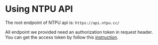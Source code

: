 # Using NTPU API

The root endpoint of NTPU api is: `https://api.ntpu.cc/`

All endpoint we provided need an authorization token in request header. You can get the access token by follow this [instruction](/oauth#5-your--app-access-users-data-from-our-api-with-the-token-we-provide).

